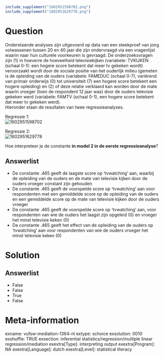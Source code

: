 ```{r, echo = FALSE, results = "hide"}
include_supplement("1602951598702.png")
include_supplement("1602951629778.png")
```

Question
========
Onderstaande analyses zijn uitgevoerd op data van een steekproef van
jong volwassenen tussen 20 en 40 jaar die zijn ondervraagd via een
vragenlijst waarin naar hun culturele voorkeuren is gevraagd. De
onderzoeksvragen zijn (1) in hoeverre de hoeveelheid televisiekijken
(variabele: TVKIJKEN (schaal 0-1): een hogere score betekent dat meer tv
gekeken wordt) veroorzaakt wordt door de sociale positie van het
ouderlijk milieu (gemeten is de opleiding van de ouders (variabele:
FAMEDUC (schaal 0-7), variërend van primair onderwijs (0) tot
universiteit (7) een hogere score betekent een hogere opleiding) en (2)
of deze relatie verklaard kan worden door de mate waarin vroeger (toen
de respondent 12 jaar was) door de ouders televisie gekeken werd
(variabele: FAMTV (schaal 0-1), een hogere score betekent dat meer tv
gekeken werd).  
Hieronder staan de resultaten van twee regressieanalyses.  
  
Regressie 1:  
<img src="1602951598702.png" class="fr-fic fr-dii tvcss_2"
alt="1602951598702" />  
  
Regressie 2:  
<img src="1602951629778.png" class="fr-fic fr-dii tvcss_3"
alt="1602951629778" />  
  
Hoe interpreteer je de constante **in model 2 in de eerste
regressieanalyse**?

Answerlist
----------
* De constante .465 geeft de laagste score op ‘tvwatching’ aan, waarbij de
  opleiding van de ouders en de mate van televisie kijken door de ouders
  vroeger constant zijn gehouden
* De constante .465 geeft de voorspelde score op ‘tvwatching’ aan voor
  respondenten met een gemiddelde score op de opleiding van de ouders en
  een gemiddelde score op de mate van televisie kijken door de ouders
  vroeger
* De constante .465 geeft de voorspelde score op ‘tvwatching’ aan, voor
  respondenten van wie de ouders het laagst zijn opgeleid (0) en vroeger
  het minst televisie keken (0)
* De constante .465 geeft het effect van de opleiding van de ouders op
  ‘tvwatching’ aan voor respondenten van wie de ouders vroeger het minst
  televisie keken (0)

Solution
========










Answerlist
----------
* False
* False
* True
* False

Meta-information
================
exname: vufsw-mediation-1364-nl
extype: schoice
exsolution: 0010
exshuffle: TRUE
exsection: inferential statistics/regression/multiple linear regression/mediation
exextra[Type]: interpreting output
exextra[Program]: NA
exextra[Language]: dutch
exextra[Level]: statistical literacy

